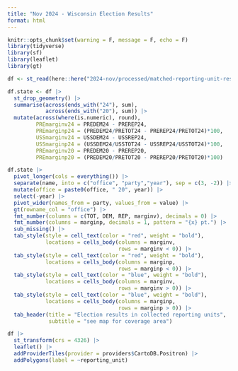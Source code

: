 ```yaml
---
title: "Nov 2024 - Wisconsin Election Results"
format: html
---
```


```r
knitr::opts_chunk$set(warning = F, message = F, echo = F)
library(tidyverse)
library(sf)
library(leaflet)
library(gt)

df <- st_read(here::here("2024-nov/processed/matched-reporting-unit-results.geojson"))

df.state <- df |>
  st_drop_geometry() |>
  summarise(across(ends_with("24"), sum),
            across(ends_with("20"), sum)) |>
  mutate(across(where(is.numeric), round),
         PREmarginv24 = PREDEM24 - PREREP24,
         PREmarginp24 = (PREDEM24/PRETOT24 - PREREP24/PRETOT24)*100,
         USSmarginv24 = USSDEM24 - USSREP24,
         USSmarginp24 = (USSDEM24/USSTOT24 - USSREP24/USSTOT24)*100,
         PREmarginv20 = PREDEM20 - PREREP20,
         PREmarginp20 = (PREDEM20/PRETOT20 - PREREP20/PRETOT20)*100)
```


```r
df.state |>
  pivot_longer(cols = everything()) |>
  separate(name, into = c("office", "party","year"), sep = c(3, -2)) |>
  mutate(office = paste0(office, " 20", year)) |>
  select(-year) |>
  pivot_wider(names_from = party, values_from = value) |>
  gt(rowname_col = "office") |>
  fmt_number(columns = c(TOT, DEM, REP, marginv), decimals = 0) |>
  fmt_number(columns = marginp, decimals = 1, pattern = "{x} pt.") |>
  sub_missing() |>
  tab_style(style = cell_text(color = "red", weight = "bold"),
            locations = cells_body(columns = marginv,
                                   rows = marginv < 0)) |>
  tab_style(style = cell_text(color = "red", weight = "bold"),
            locations = cells_body(columns = marginp,
                                   rows = marginp < 0)) |>
  tab_style(style = cell_text(color = "blue", weight = "bold"),
            locations = cells_body(columns = marginv,
                                   rows = marginv > 0)) |>
  tab_style(style = cell_text(color = "blue", weight = "bold"),
            locations = cells_body(columns = marginp,
                                   rows = marginp > 0)) |>
  tab_header(title = "Election results in collected reporting units",
             subtitle = "see map for coverage area")
```


```r
df |>
  st_transform(crs = 4326) |>
  leaflet() |>
  addProviderTiles(provider = providers$CartoDB.Positron) |>
  addPolygons(label = ~reporting_unit)
```

